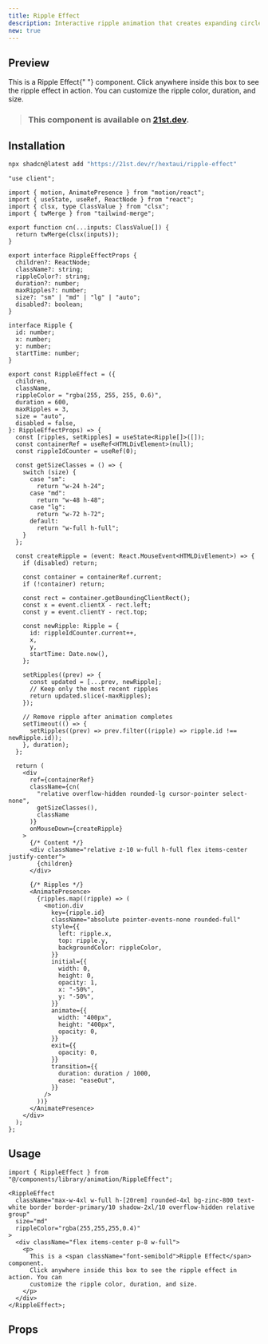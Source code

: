 ```yaml
---
title: Ripple Effect
description: Interactive ripple animation that creates expanding circles on user interaction, perfect for buttons and cards.
new: true
---
```



## Preview

<PreviewContainer className="h-[40rem]">
  <RippleEffect
    className="max-w-4xl w-full h-[20rem] rounded-4xl bg-zinc-800 text-white border border-primary/10 shadow-2xl/10 overflow-hidden relative group"
    size="md"
    rippleColor="rgba(255,255,255,0.4)"
  >
    <div className="flex items-center p-8 w-full">
      <p>
        This is a <span className="font-semibold">Ripple Effect</span>{" "}
        component. Click anywhere inside this box to see the ripple effect in
        action. You can customize the ripple color, duration, and size.
      </p>
    </div>
  </RippleEffect>
</PreviewContainer>

> ### This component is available on [21st.dev](https://21st.dev).

## Installation

```bash tab="CLI" title="NPM"
npx shadcn@latest add "https://21st.dev/r/hextaui/ripple-effect"
```

```tsx tab="Manually" title="RippleEffect.tsx"
"use client";

import { motion, AnimatePresence } from "motion/react";
import { useState, useRef, ReactNode } from "react";
import { clsx, type ClassValue } from "clsx";
import { twMerge } from "tailwind-merge";

export function cn(...inputs: ClassValue[]) {
  return twMerge(clsx(inputs));
}

export interface RippleEffectProps {
  children?: ReactNode;
  className?: string;
  rippleColor?: string;
  duration?: number;
  maxRipples?: number;
  size?: "sm" | "md" | "lg" | "auto";
  disabled?: boolean;
}

interface Ripple {
  id: number;
  x: number;
  y: number;
  startTime: number;
}

export const RippleEffect = ({
  children,
  className,
  rippleColor = "rgba(255, 255, 255, 0.6)",
  duration = 600,
  maxRipples = 3,
  size = "auto",
  disabled = false,
}: RippleEffectProps) => {
  const [ripples, setRipples] = useState<Ripple[]>([]);
  const containerRef = useRef<HTMLDivElement>(null);
  const rippleIdCounter = useRef(0);

  const getSizeClasses = () => {
    switch (size) {
      case "sm":
        return "w-24 h-24";
      case "md":
        return "w-48 h-48";
      case "lg":
        return "w-72 h-72";
      default:
        return "w-full h-full";
    }
  };

  const createRipple = (event: React.MouseEvent<HTMLDivElement>) => {
    if (disabled) return;

    const container = containerRef.current;
    if (!container) return;

    const rect = container.getBoundingClientRect();
    const x = event.clientX - rect.left;
    const y = event.clientY - rect.top;

    const newRipple: Ripple = {
      id: rippleIdCounter.current++,
      x,
      y,
      startTime: Date.now(),
    };

    setRipples((prev) => {
      const updated = [...prev, newRipple];
      // Keep only the most recent ripples
      return updated.slice(-maxRipples);
    });

    // Remove ripple after animation completes
    setTimeout(() => {
      setRipples((prev) => prev.filter((ripple) => ripple.id !== newRipple.id));
    }, duration);
  };

  return (
    <div
      ref={containerRef}
      className={cn(
        "relative overflow-hidden rounded-lg cursor-pointer select-none",
        getSizeClasses(),
        className
      )}
      onMouseDown={createRipple}
    >
      {/* Content */}
      <div className="relative z-10 w-full h-full flex items-center justify-center">
        {children}
      </div>

      {/* Ripples */}
      <AnimatePresence>
        {ripples.map((ripple) => (
          <motion.div
            key={ripple.id}
            className="absolute pointer-events-none rounded-full"
            style={{
              left: ripple.x,
              top: ripple.y,
              backgroundColor: rippleColor,
            }}
            initial={{
              width: 0,
              height: 0,
              opacity: 1,
              x: "-50%",
              y: "-50%",
            }}
            animate={{
              width: "400px",
              height: "400px",
              opacity: 0,
            }}
            exit={{
              opacity: 0,
            }}
            transition={{
              duration: duration / 1000,
              ease: "easeOut",
            }}
          />
        ))}
      </AnimatePresence>
    </div>
  );
};
```

## Usage

```tsx title="App.tsx"
import { RippleEffect } from "@/components/library/animation/RippleEffect";

<RippleEffect
  className="max-w-4xl w-full h-[20rem] rounded-4xl bg-zinc-800 text-white border border-primary/10 shadow-2xl/10 overflow-hidden relative group"
  size="md"
  rippleColor="rgba(255,255,255,0.4)"
>
  <div className="flex items-center p-8 w-full">
    <p>
      This is a <span className="font-semibold">Ripple Effect</span> component.
      Click anywhere inside this box to see the ripple effect in action. You can
      customize the ripple color, duration, and size.
    </p>
  </div>
</RippleEffect>;
```

## Props

<AutoTypeTable
  path="./components/library/animation/RippleEffect.tsx"
  name="RippleEffectProps"
/>
